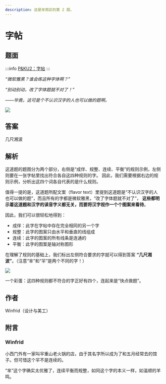 ```yaml
---
description: 这是芈雨区的第 2 题。
---
```


# 字帖

## 题面

:::info
[P&KU2：字帖](https://pnku2.pkupuzzle.art/#/game/miyu/prob_02)
:::

_“微软雅黑？谁会练这种字体啊？”_

_“别动别动，改了字体题就不对了！”_

_——毕竟，这可是个不认识汉字的人也可以做的题啊。_

![](./02-zi-tie.assets/image_1.webp)

## 答案

几尺湘波

## 解析

这道题的题图分为两个部分，右侧是“成伴、规整、连续、平衡”的规则示例，左侧则要在一张字帖里找出符合各自这四种规则的字。
因此，我们需要根据右边的规则示例，分析出这四个词各自代表的是什么规则。

值得一提的是，这道题所配文案（flavor text）里提到这道题是“不认识汉字的人也可以做的题”，而且所有的字都是微软雅黑，“改了字体题就不对了”，
**这些都明示着这道题和汉字的读音字义都无关，而要将汉字视作一个个图案来看待**。

因此，我们可以很轻松地得到：

- 成伴：此字在字帖中存在完全相同的另一个字
- 规整：此字的图案只由水平和垂直的线组成
- 连续：此字的图案的所有线条是连通的
- 平衡：此字的图案是轴对称图形

在理解了规则的基础上，我们标出左侧符合要求的字就可以得到答案 **“几尺湘波”**。（注意“芈”和“羋”是两个不同的字！）

![](./02-zi-tie.assets/image_2.webp)

一个彩蛋：这四种规则都不符合的字正好有四个，连起来是“快点做题”。

## 作者

Winfrid（设计与美工）

## 附言

### Winfrid

小西门外有一家叫羋重山老火锅的店，由于其名字所以成为了和五月经常去的馆子。但可惜这个羋不是连续的。

“芈”这个字确实太优雅了，连续平衡而规整，如同这个字的本义一样，如温顺的羊鸣。
